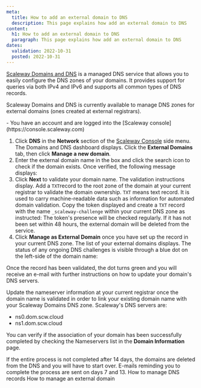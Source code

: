```yaml
---
meta:
  title: How to add an external domain to DNS
  description: This page explains how add an external domain to DNS
content:
  h1: How to add an external domain to DNS
  paragraph: This page explains how add an external domain to DNS
dates:
  validation: 2022-10-31
  posted: 2022-10-31
---
```


[Scaleway Domains and DNS](https://www.scaleway.com/en/dns/) is a managed DNS service that allows you to easily configure the DNS zones of your domains. It provides support for queries via both IPv4 and IPv6 and supports all common types of DNS records.

Scaleway Domains and DNS is currently available to manage DNS zones for external domains (ones created at external registrars). 

<Message type="requirement">
  - You have an account and are logged into the [Scaleway console](https://console.scaleway.com) 
</Message>

1. Click **DNS** in the **Network** section of the [Scaleway Console](https://console.scaleway.com) side menu. The Domains and DNS dashboard displays. Click the **External Domains** tab, then click **Manage a new domain**.
2. Enter the external domain name in the box and click the search icon to check if the domain exists. Once verified, the following message displays:
      <Lightbox src="scaleway-dns-domain-validated.webp" alt="" />
3. Click **Next** to validate your domain name. The validation instructions display. Add a `TXT`record to the root zone of the domain at your current registrar to validate the domain ownership.
      <Message type="note">
        `TXT` means text record. It is used to carry machine-readable data such as information for automated domain validation.
      </Message>
      Copy the token displayed and create a `TXT` record with the name `_scaleway-challenge` within your current DNS zone as instructed:
      <Lightbox src="scaleway-dns-validation-token.webp" alt="" />
      <Message type="important">
        The token's presence will be checked regularly. If it has not been set within 48 hours, the external domain will be deleted from the service.
      </Message>
4. Click **Manage as External Domain** once you have set up the record in your current DNS zone. The list of your external domains displays. The status of any ongoing DNS challenges is visible through a blue dot on the left-side of the domain name:
      <Lightbox src="scaleway-dns-ongoing-validation.webp" alt="" />

Once the record has been validated, the dot turns green and you will receive an e-mail with further instructions on how to update your domain's DNS servers.

Update the nameserver information at your current registrar once the domain name is validated in order to link your existing domain name with your Scaleway Domains DNS zone. 
<Message type="note">
  Scaleway's DNS servers are:
  * ns0.dom.scw.cloud
  * ns1.dom.scw.cloud
</Message>

You can verify if the association of your domain has been successfully completed by checking the Nameservers list in the **Domain Information** page. 

<Message type="important">
  If the entire process is not completed after 14 days, the domains are deleted from the DNS and you will have to start over. E-mails reminding you to complete the process are sent on days 7 and 13.
</Message>


<Navigation title="See Also">
  <PreviousButton to="/network/domains-and-dns/how-to/manage-dns-records/">How to manage DNS records</PreviousButton>
  <NextButton to="/network/domains-and-dns/how-to/manage-external-domain/">How to manage an external domain</NextButton>
</Navigation>
